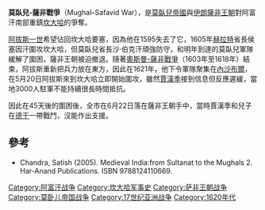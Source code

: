 '''莫臥兒-薩非戰爭'''（Mughal–Safavid War），是[[莫臥兒帝國|莫臥兒帝國]]與[[伊朗|伊朗]][[薩非王朝|薩非王朝]]對阿富汗南部重鎮[[坎大哈|坎大哈]]的爭奪。

[[阿拔斯一世|阿拔斯一世]]希望佔回坎大哈要塞，因為他在1595失去了它，1605年[[赫拉特|赫拉特]]省長侯塞因汗圍攻坎大哈，但莫臥兒省長沙·伯克汗頑強防守，和明年到達的莫臥兒軍隊緩解了圍困，薩非王朝被迫撤退。隨著[[奧斯曼-薩非戰爭_(1603年-1618年)|奧斯曼-薩非戰爭]]（1603年至1618年）結束，阿拔斯重新把兵力放在東方，因此在1621年，他下令軍隊聚集在[[內沙布爾|內沙布爾]]，在5月20日阿拔斯來到坎大哈立即開始圍攻，雖然[[賈漢季|賈漢季]]接到信息但反應遲緩，當地3000人駐軍不能持續很長時間抵抗。

因此在45天後的圍困後，全市在6月22日落在薩非王朝手中，當時賈漢季和兒子在[[德干|德干]]一帶戰鬥，沒能作出支援。

==參考==
*Chandra, Satish (2005). Medieval India:from Sultanat to the Mughals 2. Har-Anand Publications. ISBN 9788124110669.

[[Category:阿富汗战争|Category:阿富汗战争]]
[[Category:坎大哈军事史|Category:坎大哈军事史]]
[[Category:萨非王朝战争|Category:萨非王朝战争]]
[[Category:莫卧儿帝国战争|Category:莫卧儿帝国战争]]
[[Category:17世纪亚洲战争|Category:17世纪亚洲战争]]
[[Category:1620年代|Category:1620年代]]